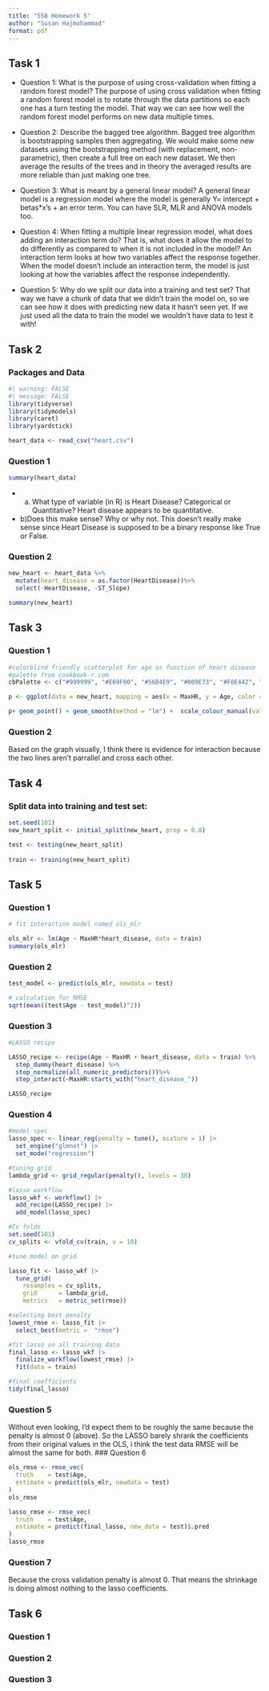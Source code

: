 ```yaml
---
title: "558 Homework 5"
author: "Susan Hajmohammad"
format: pdf
---
```


## Task 1

-   Question 1: What is the purpose of using cross-validation when fitting a random forest model? The purpose of using cross validation when fitting a random forest model is to rotate through the data partitions so each one has a turn testing the model. That way we can see how well the random forest model performs on new data multiple times.

-   Question 2: Describe the bagged tree algorithm. Bagged tree algorithm is bootstrapping samples then aggregating. We would make some new datasets using the bootstrapping method (with replacement, non-parametric), then create a full tree on each new dataset. We then average the results of the trees and in theory the averaged results are more reliable than just making one tree.

-   Question 3: What is meant by a general linear model? A general linear model is a regression model where the model is generally Y= intercept + betas\*x's + an error term. You can have SLR, MLR and ANOVA models too.

-   Question 4: When fitting a multiple linear regression model, what does adding an interaction term do? That is, what does it allow the model to do differently as compared to when it is not included in the model? An interaction term looks at how two variables affect the response together. When the model doesn't include an interaction term, the model is just looking at how the variables affect the response independently.

-   Question 5: Why do we split our data into a training and test set? That way we have a chunk of data that we didn't train the model on, so we can see how it does with predicting new data it hasn't seen yet. If we just used all the data to train the model we wouldn't have data to test it with!

## Task 2

### Packages and Data

```r
#| warning: FALSE
#| message: FALSE
library(tidyverse)
library(tidymodels)
library(caret)
library(yardstick)

heart_data <- read_csv("heart.csv")

```

### Question 1

```r
summary(heart_data)
```

-   a) What type of variable (in R) is Heart Disease? Categorical or Quantitative?
  Heart disease appears to be quantitative. 

-   b)Does this make sense? Why or why not.
  This doesn't really make sense since Heart Disease is supposed to be a binary response like True or False.  

### Question 2

```r
new_heart <- heart_data %>%
  mutate(heart_disease = as.factor(HeartDisease))%>%
  select(-HeartDisease, -ST_Slope)

summary(new_heart)
```

## Task 3

### Question 1
```r
#colorblind friendly scatterplot for age as function of heart disease
#palette from cookbook-r.com 
cbPalette <- c("#999999", "#E69F00", "#56B4E9", "#009E73", "#F0E442", "#0072B2", "#D55E00", "#CC79A7")

p <- ggplot(data = new_heart, mapping = aes(x = MaxHR, y = Age, color = heart_disease))

p+ geom_point() + geom_smooth(method = "lm") +  scale_colour_manual(values=cbPalette)
```

### Question 2
Based on the graph visually, I think there is evidence for interaction because the two lines aren't parrallel and cross each other. 

## Task 4

### Split data into training and test set: 

```r
set.seed(101)
new_heart_split <- initial_split(new_heart, prop = 0.8)

test <- testing(new_heart_split)
  
train <- training(new_heart_split)

```

## Task 5

### Question 1
```r
# fit interaction model named ols_mlr

ols_mlr <- lm(Age ~ MaxHR*heart_disease, data = train)
summary(ols_mlr)

```

### Question 2

```r
test_model <- predict(ols_mlr, newdata = test)

# calculation for RMSE
sqrt(mean((test$Age - test_model)^2))


```


### Question 3

```r

#LASSO recipe

LASSO_recipe <- recipe(Age ~ MaxHR + heart_disease, data = train) %>%
  step_dummy(heart_disease) %>%
  step_normalize(all_numeric_predictors())%>%
  step_interact(~MaxHR:starts_with("heart_disease_"))

LASSO_recipe

```


### Question 4

```r
#model spec
lasso_spec <- linear_reg(penalty = tune(), mixture = 1) |>
  set_engine("glmnet") |>
  set_mode("regression")

#tuning grid
lambda_grid <- grid_regular(penalty(), levels = 30)

#lasso workflow
lasso_wkf <- workflow() |>
  add_recipe(LASSO_recipe) |>
  add_model(lasso_spec)

#Cv folds
set.seed(101)
cv_splits <- vfold_cv(train, v = 10)

#tune model on grid

lasso_fit <- lasso_wkf |>
  tune_grid(
    resamples = cv_splits,
    grid      = lambda_grid,
    metrics   = metric_set(rmse))

#selecting best penalty
lowest_rmse <- lasso_fit |> 
  select_best(metric =  "rmse")

#fit lasso on all training data
final_lasso <- lasso_wkf |>
  finalize_workflow(lowest_rmse) |>
  fit(data = train)

#final coefficients
tidy(final_lasso)


```



### Question 5
Without even looking, I'd expect them to be roughly the same because the penalty is almost 0 (above). So the LASSO barely shrank the coefficients from their original values in the OLS, i think the test data RMSE will be almost the same for both. 
### Question 6
```r
ols_rmse <- rmse_vec(
  truth    = test$Age,
  estimate = predict(ols_mlr, newdata = test)
)
ols_rmse

lasso_rmse <- rmse_vec(
  truth    = test$Age,
  estimate = predict(final_lasso, new_data = test)$.pred
)
lasso_rmse


```

### Question 7
Because the cross validation penalty is almost 0.  That means the shrinkage is doing almost nothing to the lasso coefficients.  


## Task 6

### Question 1

### Question 2

### Question 3
